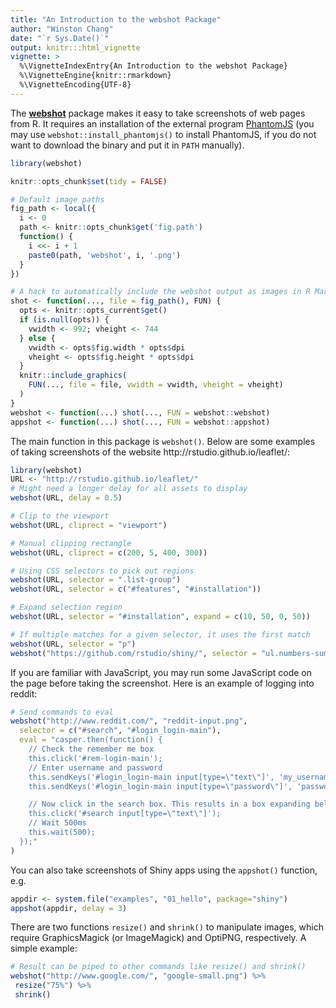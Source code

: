 ```yaml
---
title: "An Introduction to the webshot Package"
author: "Winston Chang"
date: "`r Sys.Date()`"
output: knitr:::html_vignette
vignette: >
  %\VignetteIndexEntry{An Introduction to the webshot Package}
  %\VignetteEngine{knitr::rmarkdown}
  %\VignetteEncoding{UTF-8}
---
```


The [**webshot**](https://github.com/wch/webshot) package makes it easy to take screenshots of web pages from R. It requires an installation of the external program [PhantomJS](http://phantomjs.org) (you may use `webshot::install_phantomjs()` to install PhantomJS, if you do not want to download the binary and put it in `PATH` manually).

```r
library(webshot)

knitr::opts_chunk$set(tidy = FALSE)

# Default image paths
fig_path <- local({
  i <- 0
  path <- knitr::opts_chunk$get('fig.path')
  function() {
    i <<- i + 1
    paste0(path, 'webshot', i, '.png')
  }
})

# A hack to automatically include the webshot output as images in R Markdown
shot <- function(..., file = fig_path(), FUN) {
  opts <- knitr::opts_current$get()
  if (is.null(opts)) {
    vwidth <- 992; vheight <- 744
  } else {
    vwidth <- opts$fig.width * opts$dpi
    vheight <- opts$fig.height * opts$dpi
  }
  knitr::include_graphics(
    FUN(..., file = file, vwidth = vwidth, vheight = vheight)
  )
}
webshot <- function(...) shot(..., FUN = webshot::webshot)
appshot <- function(...) shot(..., FUN = webshot::appshot)
```

The main function in this package is `webshot()`. Below are some examples of taking screenshots of the website http://rstudio.github.io/leaflet/:

```r
library(webshot)
URL <- "http://rstudio.github.io/leaflet/"
# Might need a longer delay for all assets to display
webshot(URL, delay = 0.5)

# Clip to the viewport
webshot(URL, cliprect = "viewport")

# Manual clipping rectangle
webshot(URL, cliprect = c(200, 5, 400, 300))

# Using CSS selectors to pick out regions
webshot(URL, selector = ".list-group")
webshot(URL, selector = c("#features", "#installation"))

# Expand selection region
webshot(URL, selector = "#installation", expand = c(10, 50, 0, 50))

# If multiple matches for a given selector, it uses the first match
webshot(URL, selector = "p")
webshot("https://github.com/rstudio/shiny/", selector = "ul.numbers-summary")
```

If you are familiar with JavaScript, you may run some JavaScript code on the page before taking the screenshot. Here is an example of logging into reddit:

```r
# Send commands to eval
webshot("http://www.reddit.com/", "reddit-input.png",
  selector = c("#search", "#login_login-main"),
  eval = "casper.then(function() {
    // Check the remember me box
    this.click('#rem-login-main');
    // Enter username and password
    this.sendKeys('#login_login-main input[type=\"text\"]', 'my_username');
    this.sendKeys('#login_login-main input[type=\"password\"]', 'password');

    // Now click in the search box. This results in a box expanding below
    this.click('#search input[type=\"text\"]');
    // Wait 500ms
    this.wait(500);
  });"
)
```

You can also take screenshots of Shiny apps using the `appshot()` function, e.g.

```r
appdir <- system.file("examples", "01_hello", package="shiny")
appshot(appdir, delay = 3)
```

There are two functions `resize()` and `shrink()` to manipulate images, which require GraphicsMagick (or ImageMagick) and OptiPNG, respectively. A simple example:

```r
# Result can be piped to other commands like resize() and shrink()
webshot("http://www.google.com/", "google-small.png") %>%
 resize("75%") %>%
 shrink()
```
